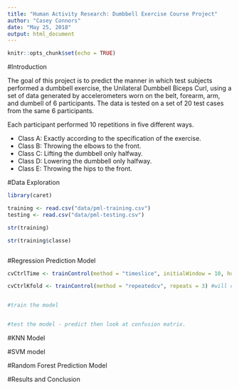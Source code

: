 ```yaml
---
title: "Human Activity Research: Dumbbell Exercise Course Project"
author: "Casey Connors"
date: "May 25, 2018"
output: html_document
---
```


```r
knitr::opts_chunk$set(echo = TRUE)
```

#Introduction

The goal of this project is to predict the manner in which test subjects performed 
a dumbbell exercise, the Unilateral Dumbbell Biceps Curl, using a set of data generated 
by accelerometers worn on the belt, forearm, arm, and dumbell of 6 participants. The 
data is tested on a set of 20 test cases from the same 6 participants.

Each participant performed 10 repetitions in five different ways.

- Class A: Exactly according to the specification of the exercise.
- Class B: Throwing the elbows to the front.
- Class C: Lifting the dumbbell only halfway.
- Class D: Lowering the dumbbell only halfway.
- Class E: Throwing the hips to the front.


#Data Exploration

```r
library(caret)

training <- read.csv("data/pml-training.csv")
testing <- read.csv("data/pml-testing.csv")

str(training)

str(training$classe)



```


#Regression Prediction Model

```r
cvCtrlTime <- trainControl(method = "timeslice", initialWindow = 10, horizon = 1, fixedWindow = FALSE) #Will conduct time slice cross-validation on the next sample, growing the sample from an initial size of 10, always starting and 1.

cvCtrlKfold <- trainControl(method = "repeatedcv", repeats = 3) #will conduct a 10-fold repeated cross-validation three times.


#train the model


#test the model - predict then look at confusion matrix.


```

#KNN Model


#SVM model


#Random Forest Prediction Model


#Results and Conclusion